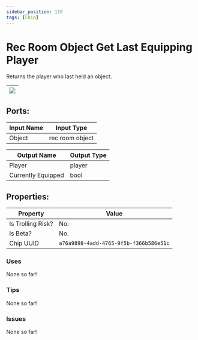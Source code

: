 ```yaml
---
sidebar_position: 110
tags: [Chip]
---
```


# Rec Room Object Get Last Equipping Player


Returns the player who last held an object.

| ![](https://images-ext-2.discordapp.net/external/MPmIaQzlEPmgGWlgi-WxBBXt0Bjv_zWPkg1y1f_sy3s/https/www.recroomcircuits.com/image/circuit/absolute-value?width=206&height=108) |
|-----|

## Ports:

| Input Name | Input Type |
|-----------|-----------|
| Object | rec room object |

| Output Name | Output Type |
|-----------|-----------|
| Player | player |
| Currently Equipped | bool |

## Properties:

| Property  | Value |
|-------------------|-----------|
| Is Trolling Risk? | No. |
| Is Beta? | No. |
| Chip UUID | `a76a9898-4add-4765-9f5b-f366b586e51c` |

### Uses

None so far!

### Tips

None so far!

### Issues

None so far!